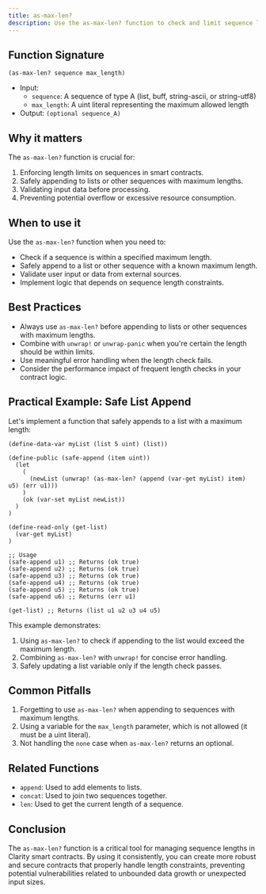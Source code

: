 ```yaml
---
title: as-max-len?
description: Use the as-max-len? function to check and limit sequence lengths in Clarity smart contracts.
---
```


## Function Signature

```clarity
(as-max-len? sequence max_length)
```

- Input: 
  - `sequence`: A sequence of type A (list, buff, string-ascii, or string-utf8)
  - `max_length`: A uint literal representing the maximum allowed length
- Output: `(optional sequence_A)`

## Why it matters

The `as-max-len?` function is crucial for:

1. Enforcing length limits on sequences in smart contracts.
2. Safely appending to lists or other sequences with maximum lengths.
3. Validating input data before processing.
4. Preventing potential overflow or excessive resource consumption.

## When to use it

Use the `as-max-len?` function when you need to:

- Check if a sequence is within a specified maximum length.
- Safely append to a list or other sequence with a known maximum length.
- Validate user input or data from external sources.
- Implement logic that depends on sequence length constraints.

## Best Practices

- Always use `as-max-len?` before appending to lists or other sequences with maximum lengths.
- Combine with `unwrap!` or `unwrap-panic` when you're certain the length should be within limits.
- Use meaningful error handling when the length check fails.
- Consider the performance impact of frequent length checks in your contract logic.

## Practical Example: Safe List Append

Let's implement a function that safely appends to a list with a maximum length:

```clarity
(define-data-var myList (list 5 uint) (list))

(define-public (safe-append (item uint))
  (let
    (
      (newList (unwrap! (as-max-len? (append (var-get myList) item) u5) (err u1)))
    )
    (ok (var-set myList newList))
  )
)

(define-read-only (get-list)
  (var-get myList)
)

;; Usage
(safe-append u1) ;; Returns (ok true)
(safe-append u2) ;; Returns (ok true)
(safe-append u3) ;; Returns (ok true)
(safe-append u4) ;; Returns (ok true)
(safe-append u5) ;; Returns (ok true)
(safe-append u6) ;; Returns (err u1)

(get-list) ;; Returns (list u1 u2 u3 u4 u5)
```

This example demonstrates:
1. Using `as-max-len?` to check if appending to the list would exceed the maximum length.
2. Combining `as-max-len?` with `unwrap!` for concise error handling.
3. Safely updating a list variable only if the length check passes.

## Common Pitfalls

1. Forgetting to use `as-max-len?` when appending to sequences with maximum lengths.
2. Using a variable for the `max_length` parameter, which is not allowed (it must be a uint literal).
3. Not handling the `none` case when `as-max-len?` returns an optional.

## Related Functions

- `append`: Used to add elements to lists.
- `concat`: Used to join two sequences together.
- `len`: Used to get the current length of a sequence.

## Conclusion

The `as-max-len?` function is a critical tool for managing sequence lengths in Clarity smart contracts. By using it consistently, you can create more robust and secure contracts that properly handle length constraints, preventing potential vulnerabilities related to unbounded data growth or unexpected input sizes.
